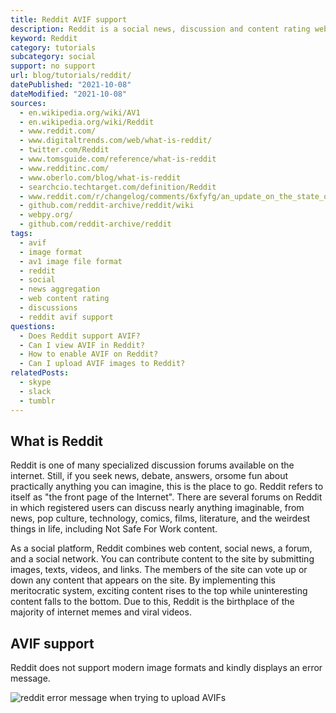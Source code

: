 ```yaml
---
title: Reddit AVIF support
description: Reddit is a social news, discussion and content rating website. Find out if you can post AVIF images on reddit.
keyword: Reddit
category: tutorials
subcategory: social
support: no support
url: blog/tutorials/reddit/
datePublished: "2021-10-08"
dateModified: "2021-10-08"
sources:
  - en.wikipedia.org/wiki/AV1
  - en.wikipedia.org/wiki/Reddit
  - www.reddit.com/
  - www.digitaltrends.com/web/what-is-reddit/
  - twitter.com/Reddit
  - www.tomsguide.com/reference/what-is-reddit
  - www.redditinc.com/
  - www.oberlo.com/blog/what-is-reddit
  - searchcio.techtarget.com/definition/Reddit
  - www.reddit.com/r/changelog/comments/6xfyfg/an_update_on_the_state_of_the_redditreddit_and/
  - github.com/reddit-archive/reddit/wiki
  - webpy.org/
  - github.com/reddit-archive/reddit
tags:
  - avif
  - image format
  - av1 image file format
  - reddit
  - social
  - news aggregation
  - web content rating
  - discussions
  - reddit avif support
questions:
  - Does Reddit support AVIF?
  - Can I view AVIF in Reddit?
  - How to enable AVIF on Reddit?
  - Can I upload AVIF images to Reddit?
relatedPosts:
  - skype
  - slack
  - tumblr
---
```


## What is Reddit

Reddit is one of many specialized discussion forums available on the internet. Still, if you seek news, debate, answers, orsome fun about practically anything you can imagine, this is the place to go. Reddit refers to itself as "the front page of the Internet". There are several forums on Reddit in which registered users can discuss nearly anything imaginable, from news, pop culture, technology, comics, films, literature, and the weirdest things in life, including Not Safe For Work content.

As a social platform, Reddit combines web content, social news, a forum, and a social network. You can contribute content to the site by submitting images, texts, videos, and links. The members of the site can vote up or down any content that appears on the site. By implementing this meritocratic system, exciting content rises to the top while uninteresting content falls to the bottom. Due to this, Reddit is the birthplace of the majority of internet memes and viral videos.

## AVIF support

Reddit does not support modern image formats and kindly displays an error message.

<Image src="reddit" alt="reddit error message when trying to upload AVIFs" />
